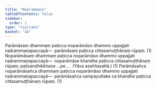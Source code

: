 ```yaml
---
title: "Naārammaṇa"
tableOfContents: false
sidebar:
  order: 1
type: "tipitaka"
basket: "ab"
---
```



<DynamicBreadcrumb />

<Division number="6">

<Paragraph number="2137">
Parāmāsaṃ dhammaṃ paṭicca noparāmāso dhammo uppajjati naārammaṇapaccayā—  parāmāsaṃ paṭicca cittasamuṭṭhānaṃ rūpaṃ. (1)
</Paragraph>

<Paragraph number="2138">
Noparāmāsaṃ dhammaṃ paṭicca noparāmāso dhammo uppajjati naārammaṇapaccayā—  noparāmāse khandhe paṭicca cittasamuṭṭhānaṃ rūpaṃ; paṭisandhikkhaṇe …pe… . (Yāva asaññasattā.) (1)
</Paragraph>

<Paragraph number="2139">
Parāmāsañca noparāmāsañca dhammaṃ paṭicca noparāmāso dhammo uppajjati naārammaṇapaccayā—  parāmāsañca sampayuttake ca khandhe paṭicca cittasamuṭṭhānaṃ rūpaṃ. (1)
</Paragraph>
</Division>